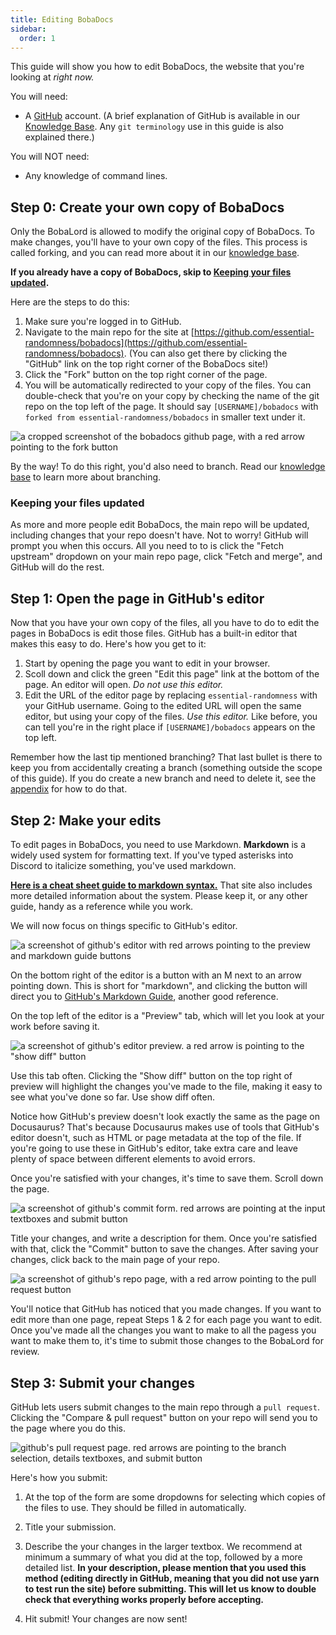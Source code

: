 ```yaml
---
title: Editing BobaDocs
sidebar:
  order: 1
---
```



This guide will show you how to edit BobaDocs, the website that you're looking
at _right now._

You will need:

- A [GitHub](https://github.com) account. (A brief explanation of GitHub is
  available in our
  [Knowledge Base](/docs/volunteering/coding/github/understanding-github). Any
  `git terminology` use in this guide is also explained there.)

You will NOT need:

- Any knowledge of command lines.

## Step 0: Create your own copy of BobaDocs

Only the BobaLord is allowed to modify the original copy of BobaDocs. To make
changes, you'll have to your own copy of the files. This process is called
forking, and you can read more about it in our
[knowledge base](/docs/volunteering/coding/github/understanding-github).

**If you already have a copy of BobaDocs, skip to
[Keeping your files updated](#keeping-your-files-updated).**

Here are the steps to do this:

1. Make sure you're logged in to GitHub.
2. Navigate to the main repo for the site at
   [https://github.com/essential-randomness/bobadocs](https://github.com/essential-randomness/bobadocs).
   (You can also get there by clicking the "GitHub" link on the top right corner
   of the BobaDocs site!)
3. Click the "Fork" button on the top right corner of the page.
4. You will be automatically redirected to your copy of the files. You can
   double-check that you're on your copy by checking the name of the git repo on
   the top left of the page. It should say `[USERNAME]/bobadocs` with
   `forked from essential-randomness/bobadocs` in smaller text under it.

![a cropped screenshot of the bobadocs github page, with a red arrow pointing to the fork button](/img/volunteer/bobadocsfork.jpg)

<Aside type="tip">

By the way! To do this right, you'd also need to branch. Read our
[knowledge base](/docs/volunteering/coding/github/understanding-github) to learn
more about branching.

</Aside>

### Keeping your files updated

As more and more people edit BobaDocs, the main repo will be updated, including
changes that your repo doesn't have. Not to worry! GitHub will prompt you when
this occurs. All you need to to is click the "Fetch upstream" dropdown on your
main repo page, click "Fetch and merge", and GitHub will do the rest.

## Step 1: Open the page in GitHub's editor

Now that you have your own copy of the files, all you have to do to edit the
pages in BobaDocs is edit those files. GitHub has a built-in editor that makes
this easy to do. Here's how you get to it:

1. Start by opening the page you want to edit in your browser.
2. Scoll down and click the green "Edit this page" link at the bottom of the
   page. An editor will open. _Do not use this editor._
3. Edit the URL of the editor page by replacing `essential-randomness` with your
   GitHub username. Going to the edited URL will open the same editor, but using
   your copy of the files. _Use this editor._ Like before, you can tell you're
   in the right place if `[USERNAME]/bobadocs` appears on the top left.

<Aside type="tip">

Remember how the last tip mentioned branching? That last bullet is there to keep
you from accidentally creating a branch (something outside the scope of this
guide). If you do create a new branch and need to delete it, see the
[appendix](./editing-bobadocs-appendix/#deleting-a-branch) for how to do that.

</Aside>

## Step 2: Make your edits

To edit pages in BobaDocs, you need to use Markdown. **Markdown** is a widely
used system for formatting text. If you've typed asterisks into Discord to
italicize something, you've used markdown.

[**Here is a cheat sheet guide to markdown syntax.**](https://www.markdownguide.org/cheat-sheet/)
That site also includes more detailed information about the system. Please keep
it, or any other guide, handy as a reference while you work.

We will now focus on things specific to GitHub's editor.

![a screenshot of github's editor with red arrows pointing to the preview and markdown guide buttons](/img/volunteer/bobadocseditor.jpg)

On the bottom right of the editor is a button with an M next to an arrow
pointing down. This is short for "markdown", and clicking the button will direct
you to
[GitHub's Markdown Guide](https://guides.github.com/features/mastering-markdown/),
another good reference.

On the top left of the editor is a "Preview" tab, which will let you look at
your work before saving it.

![a screenshot of github's editor preview. a red arrow is pointing to the "show diff" button](/img/volunteer/bobadocspreview.jpg)

Use this tab often. Clicking the "Show diff" button on the top right of preview
will highlight the changes you've made to the file, making it easy to see what
you've done so far. Use show diff often.

<Aside type="tip">

Notice how GitHub's preview doesn't look exactly the same as the page on
Docusaurus? That's because Docusaurus makes use of tools that GitHub's editor
doesn't, such as HTML or page metadata at the top of the file. If you're going
to use these in GitHub's editor, take extra care and leave plenty of space
between different elements to avoid errors.

</Aside>

Once you're satisfied with your changes, it's time to save them. Scroll down the
page.

![a screenshot of github's commit form. red arrows are pointing at the input textboxes and submit button](/img/volunteer/bobadocscommit.jpg)

Title your changes, and write a description for them. Once you're satisfied with
that, click the "Commit" button to save the changes. After saving your changes,
click back to the main page of your repo.

![a screenshot of github's repo page, with a red arrow pointing to the pull request button](/img/volunteer/bobadocsaftercommit.jpg)

You'll notice that GitHub has noticed that you made changes. If you want to edit
more than one page, repeat Steps 1 & 2 for each page you want to edit. Once
you've made all the changes you want to make to all the pagess you want to make
them to, it's time to submit those changes to the BobaLord for review.

## Step 3: Submit your changes

GitHub lets users submit changes to the main repo through a `pull request`.
Clicking the "Compare & pull request" button on your repo will send you to the
page where you do this.

![github's pull request page. red arrows are pointing to the branch selection, details textboxes, and submit button](/img/volunteer/bobadocspullrequest.jpg)

Here's how you submit:

1. At the top of the form are some dropdowns for selecting which copies of the
   files to use. They should be filled in automatically.

2. Title your submission.

3. Describe the your changes in the larger textbox. We recommend at minimum a
   summary of what you did at the top, followed by a more detailed list. **In
   your description, please mention that you used this method (editing directly
   in GitHub, meaning that you did not use yarn to test run the site) before
   submitting. This will let us know to double check that everything works
   properly before accepting.**

4. Hit submit! Your changes are now sent!
